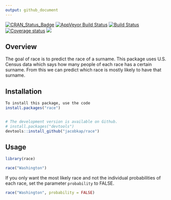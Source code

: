 ```yaml
---
output: github_document
---
```


[![CRAN\_Status\_Badge](http://www.r-pkg.org/badges/version/race)](https://cran.r-project.org/package=race)
[![AppVeyor Build
Status](https://ci.appveyor.com/api/projects/status/github/jacobkap/race?branch=master&svg=true)](https://ci.appveyor.com/project/jacobkap/race)
[![Build
Status](https://travis-ci.org/jacobkap/race.svg?branch=master)](https://travis-ci.org/jacobkap/race)
[![Coverage
status](https://codecov.io/gh/jacobkap/race/branch/master/graph/badge.svg)](https://codecov.io/github/jacobkap/race?branch=master)
[![](http://cranlogs.r-pkg.org/badges/grand-total/race?color=blue)](https://cran.r-project.org/package=race)


## Overview

The goal of race is to predict the race of a surname. This package uses U.S. Census data which says how many people of each race has a certain surname. From this we can predict which race is mostly likely to have that surname.

## Installation

``` r
To install this package, use the code
install.packages("race")


# The development version is available on Github.
# install.packages("devtools")
devtools::install_github("jacobkap/race")
```

## Usage

```r
library(race)
```


```r
race("Washington")
```

If you only want the most likely race and not the individual probabilities of each race, set the parameter `probability` to FALSE.

```r
race("Washington", probability = FALSE)
```

